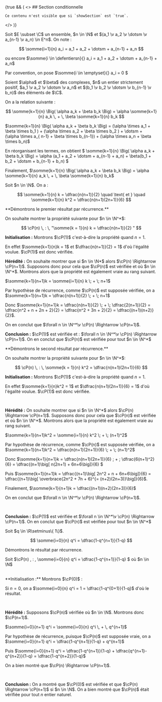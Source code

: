 
{true && (
  <>
    ## Section conditionnelle

    Ce contenu n'est visible que si `showSection` est `true`.
    
  </>
)}


<Item type='definition' titre='notation somme' searchDesc="notation sigma majuscule">
Soit $E \subset \C$  un ensemble, $n \in \N$ et $(a_1 \v a_2 \v \dotsm \v a_{n-1} \v a_n) \in E^n$. On note :

$$ 
\somme{i=1}{n} a_i = a_1 + a_2 + \dotsm + a_{n-1} + a_n 
$$

ou encore $\somme{i \in \defentiersn}{} a_i = a_1 + a_2 + \dotsm + a_{n-1} + a_n$

Par convention, on pose $\somme{i \in \emptyset}{} a_i = 0 $

</Item>

<Item type='proposition' titre='linéarité de la somme'>
Soient $\alpha$ et $\beta$ des complexes, $n$ un entier strictement positif, $a_1 \v a_2 \v \dotsm \v a_n$ et $(b_1 \v b_2 \v \dotsm \v b_{n-1} \v b_n)$ des éléments de $\C$. 

On a la relation suivante :

$$
\somme{k=1}{n} \Big( \alpha a_k + \beta b_k \Big) = \alpha \somme{k=1}{n} a_k \, + \, \beta \somme{k=1}{n} b_k
$$
</Item>

<Hideable type='démonstration' titre=''>

$\somme{k=1}{n} \Big( \alpha a_k + \beta b_k \Big) = (\alpha \times a_1  + \beta \times b_1 ) + (\alpha \times a_2  + \beta \times b_2 ) + \dotsm + (\alpha \times a_{ n-1} + \beta \times b_{n-1}) + (\alpha \times a_n  + \beta \times b_n)$

En réorganisant les termes, on obtient $ \somme{k=1}{n} \Big( \alpha a_k + \beta b_k \Big) = \alpha (a_1 + a_2 + \dotsm + a_{n-1} + a_n) + \beta(b_1 + b_2 + \dotsm + b_{n-1} + b_n) $

Finalement, $\somme{k=1}{n} \Big( \alpha a_k + \beta b_k \Big) = \alpha \somme{k=1}{n} a_k \, + \, \beta \somme{k=1}{n} b_k$
</Hideable>

<Item type='proposition' titre='sommes des entiers et de leurs carrés' searchDesc="formules">
Soit $n \in \N$. On a :

$$ 
\somme{k=1}{n} k = \dfrac{n(n+1)}{2} \quad \text{ et } \quad
\somme{k=1}{n} k^2 = \dfrac{n(n+1)(2n+1)}{6} 
$$

</Item>

<Hideable type='démonstration' titre='somme des entiers'>
**Démontrons le premier résultat par récurrence.**

 On souhaite montrer la propriété suivante pour $n \in \N^*$:

$$
\cP(n) \, : \, "\somme{k = 1}{n} k = \dfrac{n(n+1)}{2} " 
$$

**Initialisation :** Montrons $\cP(1)$ c'est-à-dire la propriété quand $n = 1$. 

En effet $\somme{k=1}{n}k = 1$ et $\dfrac{n(n+1)}{2} = 1$ d'où l'égalité voulue. $\cP(1)$ est donc vérifiée.
<br/> 

**Hérédité :** On souhaite montrer que si $n \in \N*$ alors $\cP(n) \Rightarrow \cP(n+1)$. Supposons donc pour cela que $\cP(n)$ est vérifiée et où $n \in \N^*$. Montrons alors que la propriété est également vraie au rang suivant. 

$\somme{k=1}{n+1}k = \somme{i=1}{n} k \; + \; n+1$

Par hypothèse de récurrence, comme $\cP(n)$ est supposée vérifiée, on a $\somme{k=1}{n+1}k = \dfrac{n(n+1)}{2} \; + \; n+1$

Donc $\somme{k=1}{n+1}k = \dfrac{n(n+1)}{2} \; + \; \dfrac{2(n+1)}{2} = \dfrac{n^2 + n + 2n + 2}{2} = \dfrac{n^2 + 3n + 2}{2} = \dfrac{(n+1)(n+2)}{2}$.

On en conclut que $\forall n \in \N^*\v \cP(n) \Rightarrow \cP(n+1)$.
<br/> 

**Conclusion :** $\cP(1)$ est vérifiée et : $\forall n \in \N^*\v \cP(n) \Rightarrow \cP(n+1)$. On en conclut que $\cP(n)$ est vérifiée pour tout $n \in \N^*$
</Hideable>

<Hideable type='démonstration' titre='somme des carrés'>
**Démontrons le second résultat par récurrence.**

 On souhaite montrer la propriété suivante pour $n \in \N^*$:

$$
\cP(n) \, : \, \somme{k = 1}{n} k^2 = \dfrac{n(n+1)(2n+1)}{6} 
$$

**Initialisation :** Montrons $\cP(1)$ c'est-à-dire la propriété quand $n = 1$. 

En effet $\somme{k=1}{n}k^2 = 1$ et $\dfrac{n(n+1)(2n+1)}{6} = 1$ d'où l'égalité voulue. $\cP(1)$ est donc vérifiée.

<br/>

**Hérédité :** On souhaite montrer que si $n \in \N^*$ alors $\cP(n) \Rightarrow \cP(n+1)$. Supposons donc pour cela que $\cP(n)$ est vérifiée et où $n \in \N^*$. Montrons alors que la propriété est également vraie au rang suivant. 

$\somme{k=1}{n+1}k^2 = \somme{i=1}{n} k^2 \; + \; (n+1)^2$

Par hypothèse de récurrence, comme $\cP(n)$ est supposée vérifiée, on a $\somme{k=1}{n+1}k^2 = \dfrac{n(n+1)(2n+1)}{6} \; + \; (n+1)^2$

Donc $\somme{k=1}{n+1}k = \dfrac{n(n+1)(2n+1)}{6} \; + \; \dfrac{6(n+1)^2}{6} = \dfrac{(n+1)\big[ n(2n+1) + 6n+6\big]}{6} $

Puis $\somme{k=1}{n+1}k = \dfrac{(n+1)\big[ 2n^2 + n + 6n+6\big]}{6} = \dfrac{(n+1)\big[ \overbrace{2n^2 + 7n + 6}^{= (n+2)(2n+3)}\big]}{6}$.

Finalement, $\somme{k=1}{n+1}k = \dfrac{(n+1)(n+2)(2n+3)}{6}$

On en conclut que $\forall n \in \N^*\v \cP(n) \Rightarrow \cP(n+1)$.

<br/>

**Conclusion :** $\cP(1)$ est vérifiée et $\forall n \in \N^*\v \cP(n) \Rightarrow \cP(n+1)$. On en conclut que $\cP(n)$ est vérifiée pour tout $n \in \N^*$
</Hideable>

<Item type='proposition' titre='somme géométrique'>
Soit $q \in \R\setminus\{ 1\}$.

$$ 
\somme{i=0}{n} q^i = \dfrac{1-q^{n+1}}{1-q}
$$
</Item>

<Hideable type='démonstration' titre=''>
Démontrons le résultat par récurrence. 

Soit $\cP(n) \, : \, \somme{i=0}{n} q^i = \dfrac{1-q^{n+1}}{1-q} $ où $n \in \N$

<br/>
**Initialisation :** Montrons $\cP(0)$ : 

Si $n = 0$, on a $\somme{i=0}{n} q^i = 1 = \dfrac{1-q^{0+1}}{1-q}$ d'où le résultat.

<br/>

**Hérédité :** Supposons $\cP(n)$ vérifiée où $n \in \N$. Montrons donc $\cP(n+1)$.

$\somme{i=0}{n+1} q^i = \somme{i=0}{n} q^i \, + \, q^{n+1}$

Par hypothèse de récurrence, puisque $\cP(n)$ est supposée vraie, on a $\somme{i=0}{n+1} q^i =  \dfrac{1-q^{n+1}}{1-q} + q^{n+1}$

Puis $\somme{i=0}{n+1} q^i =  \dfrac{1-q^{n+1}}{1-q} + \dfrac{q^{n+1}-q^{n+2}}{1-q} = \dfrac{1-q^{n+2}}{1-q}$

On a bien montré que $\cP(n) \Rightarrow \cP(n+1)$.

<br/>

**Conclusion :** On a montré que $\cP(0)$ est vérifiée et que $\cP(n) \Rightarrow \cP(n+1)$ si $n \in \N$. On a bien montré que $\cP(n)$ était vérifiée pour tout $n$ entier naturel.
</Hideable>
